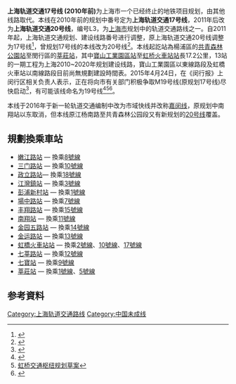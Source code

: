 {{Otheruses
|subject=2010年之前规划所称的自莘庄至共青森林公园的17号线
|other=自虹桥火车站至东方绿舟站的'''上海轨道交通17号线'''（原20号线）
|上海轨道交通17号线
|disambig=无
}}
'''上海轨道交通17号线 (2010年前)'''为上海市一个已经终止的地铁项目规划，由其他线路取代。本线在2010年前的规划中番号定为'''上海轨道交通17号线'''，2011年后改为'''上海轨道交通20号线'''，编号L3，为[[上海市|上海市]]规划中的轨道交通路线之一。自2011年起，上海轨道交通规划、建设线路番号进行调整，原上海轨道交通20号线调整为17号线<ref>{{Cite web |url=http://sh.sina.com.cn/news/2011-01-13/0306169299.html |title=两条地铁线改名不改道 20号变17号 21号变16号 |accessdate=2011-02-03 |archive-date=2011-01-17 |archive-url=https://web.archive.org/web/20110117012432/http://sh.sina.com.cn/news/2011-01-13/0306169299.html |dead-url=no }}</ref>，曾规划17号线的本线改为20号线<ref>{{Cite web |url=http://news.163.com/14/1029/09/A9NC9LKP00014AED.html |title=地铁19、20、21号线规划首亮相(图) |accessdate=2016-03-27 |archive-date=2018-07-10 |archive-url=https://web.archive.org/web/20180710164337/http://news.163.com/14/1029/09/A9NC9LKP00014AED.html |dead-url=no }}</ref>。本线起訖站為楊浦區的[[共青森林公園站|共青森林公園站]]至閔行區的[[莘莊站|莘莊站]]，其中[[寶山工業園區站|寶山工業園區站]]至[[虹桥火車站站|虹桥火車站站]]長17.2公里，13站的一期工程为上海2010~2020年规划建设线路，寶山工業園區以東線路段及虹橋火車站以南線路段目前尚無規劃建設時間表。2015年4月24日，在《闵行报》上闵行区相关负责人表示，正在将向市有关部门积极争取M19号线(原规划17号线)尽快启动<ref>{{Cite web |url=http://mhb.shmh.gov.cn/content/2015-04/24/content_3205.htm |title=农南路将不“断头”莘庄站南北要连通 |accessdate=2015-04-25 |archive-date=2016-04-08 |archive-url=https://web.archive.org/web/20160408041625/http://mhb.shmh.gov.cn/content/2015-04/24/content_3205.htm |dead-url=yes }}</ref>，有可能该线命名为19号线<ref>{{Cite web |url=http://www.envir.gov.cn/info/2009/2009421347.htm |title=上海市城市快速轨道交通近期建设规划(2010-2020年)环评报告 |accessdate=2009-04-03 |archive-date=2009-04-05 |archive-url=https://web.archive.org/web/20090405174458/http://www.envir.gov.cn/info/2009/2009421347.htm |dead-url=no }}</ref><ref>[http://www.nbd.com.cn/_NewShow.aspx?D_ID=89513 虹桥交通枢纽规划草案]{{dead link|date=2017年11月 |bot=InternetArchiveBot |fix-attempted=yes }}</ref><ref>{{Cite web |url=http://www.shbsgh.gov.cn/info_cont.asp?infoId=90 |title=宝山区区域总体规划实施方案(2005-2020) |accessdate=2008-06-13 |archive-date=2008-02-25 |archive-url=https://web.archive.org/web/20080225065458/http://www.shbsgh.gov.cn/info_cont.asp?infoid=90 |dead-url=yes }}</ref>。

本线于2016年于新一轮轨道交通编制中改为市域快线并改称[[上海市域轨道快线嘉闵线|嘉闵线]]，原规划中南翔站以东取消，但本线原江杨南路至共青森林公园段又有新规划的[[上海轨道交通20号线|20号线]]覆盖。

== 規劃換乘車站 ==
*[[嫩江路站|嫩江路站]] — 換乘[[上海軌道交通8號線|8號線]]
*[[三门路站|三门路站]] — 換乘[[上海軌道交通10號線|10號線]]
*[[政立路站|政立路站]]— 換乘[[上海軌道交通18號線|18號線]]
*[[江灣鎮站|江灣鎮站]] — 換乘[[上海軌道交通3號線|3號線]]
*[[彭浦新村站|彭浦新村站]] — 換乘[[上海軌道交通1號線|1號線]]
*[[場中路站|場中路站]] — 換乘[[上海軌道交通7號線|7號線]]
*[[丰翔路站|丰翔路站]] — 換乘[[上海軌道交通15號線|15號線]]
*[[南翔站|南翔站]] — 換乘[[上海軌道交通11號線|11號線]]
*[[金园五路站|金园五路站]] — 換乘[[上海軌道交通14號線|14號線]]
*[[金运路站|金运路站]] — 換乘[[上海軌道交通13號線|13號線]]
*[[虹橋火車站站|虹橋火車站站]] — 換乘[[上海軌道交通2號線|2號線]]、[[上海軌道交通10號線|10號線]]、[[上海軌道交通17號線|17號線]]
*[[七莘路站|七莘路站]] — 換乘[[上海軌道交通12號線|12號線]]
*[[七寶站|七寶站]] — 換乘[[上海軌道交通9號線|9號線]]
*[[莘莊站|莘莊站]] — 換乘[[上海軌道交通1號線|1號線]]、[[上海軌道交通5號線|5號線]]

== 参考資料 ==
<div class="references-small">
<references />
</div>

{{上海轨道交通线路列表}}
[[Category:上海轨道交通路线|Category:上海轨道交通路线]]
[[Category:中国未成线|Category:中国未成线]]